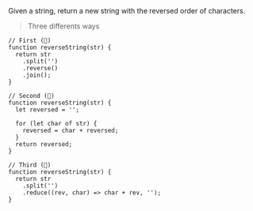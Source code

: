 <span className="instructions">
  Given a string, return a new string with the reversed order of characters.
</span>

> <span className="ways">Three differents ways</span>

```
// First (🍏)
function reverseString(str) {
  return str
    .split('')
    .reverse()
    .join();
}

// Second (🍎)
function reverseString(str) {
  let reversed = '';

  for (let char of str) {
    reversed = char + reversed;
  }
  return reversed;
}

// Third (🍐)
function reverseString(str) {
  return str
    .split('')
    .reduce((rev, char) => char + rev, '');
}
```
